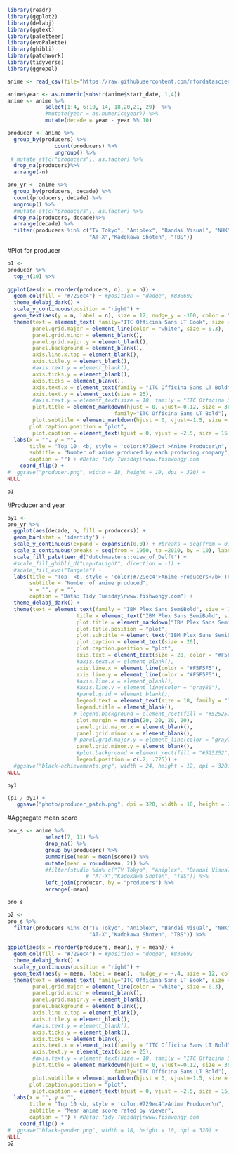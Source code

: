 ```r
library(readr)
library(ggplot2)
library(delabj)
library(ggtext)
library(paletteer)
library(evoPalette)
library(ghibli)
library(patchwork)
library(tidyverse)
library(ggrepel)
```


```r
anime <- read_csv(file="https://raw.githubusercontent.com/rfordatascience/tidytuesday/master/data/2019/2019-04-23/tidy_anime.csv")
```

```r
anime$year <- as.numeric(substr(anime$start_date, 1,4))
anime <- anime %>% 
            select(1:4, 6:10, 14, 18,20,21, 29)  %>%
            #mutate(year = as.numeric(year)) %>%
            mutate(decade = year - year %% 10)
```

```r
producer <- anime %>%
  group_by(producers) %>% 
               count(producers) %>%
               ungroup() %>%
 # mutate_at(c("producers"), as.factor) %>%
  drop_na(producers)%>%
  arrange(-n) 
```

```r
pro_yr <- anime %>%
  group_by(producers, decade) %>% 
  count(producers, decade) %>%
  ungroup() %>%
  #mutate_at(c("producers"), as.factor) %>%
  drop_na(producers, decade)%>%
  arrange(decade) %>%
  filter(producers %in% c("TV Tokyo", "Aniplex", "Bandai Visual", "NHK", "Fuji TV", "Sotsu", "Dentsu", "Square Enix",
                          "AT-X","Kadokawa Shoten", "TBS"))
```

#Plot for producer
```r
p1 <-
producer %>%
  top_n(10) %>%
  
ggplot(aes(x = reorder(producers, n), y = n)) + 
  geom_col(fill = "#729ec4") + #position = "dodge", #83B692
  theme_delabj_dark() + 
  scale_y_continuous(position = "right") +
  geom_text(aes(y = n, label = n), size = 12, nudge_y = -100, color = "white", family="ITC Officina Sans LT Book") +
  theme(text = element_text( family="ITC Officina Sans LT Book", size = 13),
        panel.grid.major = element_line(color = "white", size = 0.3), 
        panel.grid.minor = element_blank(),
        panel.grid.major.y = element_blank(),
        panel.background = element_blank(),
        axis.line.x.top = element_blank(),
        axis.title.y = element_blank(),
        #axis.text.y = element_blank(),
        axis.ticks.y = element_blank(),
        axis.ticks = element_blank(),
        axis.text.x = element_text(family = "ITC Officina Sans LT Bold", size = 25),
        axis.text.y = element_text(size = 25),
        #axis.text.y = element_text(size = 10, family = "ITC Officina Sans LT Bold"),
        plot.title = element_markdown(hjust = 0, vjust=-0.12, size = 36, 
                                  family="ITC Officina Sans LT Bold"),
        plot.subtitle = element_markdown(hjust = 0, vjust=-1.5, size = 25),
       plot.caption.position = "plot",
        plot.caption = element_text(hjust = 0, vjust = -2.5, size = 15)) +
  labs(x = "", y = "", 
       title = "Top 10  <b, style = 'color:#729ec4'>Anime Producer\n",
       subtitle = "Number of anime produced by each producing company",
       caption = "") + #Data: Tidy Tuesday\nwww.fishwongy.com
    coord_flip() +
#  ggsave("producer.png", width = 18, height = 10, dpi = 320) +
NULL

p1
```

#Producer and year
```r
py1 <- 
pro_yr %>% 
  ggplot(aes(decade, n, fill = producers)) +
  geom_bar(stat = 'identity') +
  scale_y_continuous(expand = expansion(0,0)) + #breaks = seq(from = 0, to =10, by = 2), labels = seq(0, 10, by = 2), expand = expansion(0,0)
  scale_x_continuous(breaks = seq(from = 1950, to =2010, by = 10), labels = paste0(seq(1950, 2010, by = 10), "s")) +
  scale_fill_paletteer_d("dutchmasters::view_of_Delft") +
  #scale_fill_ghibli_d("LaputaLight", direction = -1) +
  #scale_fill_evo("Tangela") +
  labs(title = "Top  <b, style = 'color:#729ec4'>Anime Producers</b> Throughout the Decades\n", 
       subtitle = "Number of anime produced",
       x = "", y = "",
       caption = "Data: Tidy Tuesday\nwww.fishwongy.com") +
  theme_delabj_dark() +
  theme(text = element_text(family = "IBM Plex Sans SemiBold", size = 13),
                      title = element_text("IBM Plex Sans SemiBold", size = 24),
                      plot.title = element_markdown("IBM Plex Sans SemiBold", size = 36),
                      plot.title.position = "plot",
                      plot.subtitle = element_text("IBM Plex Sans SemiBold", size = 25),
                      plot.caption = element_text(size = 20),
                      plot.caption.position = "plot",
                      axis.text = element_text(size = 20, color = "#F5F5F5"),
                      #axis.text.x = element_blank(),
                      axis.line.x = element_line(color = "#F5F5F5"),
                      axis.line.y = element_line(color = "#F5F5F5"),
                      #axis.line.x = element_blank(),
                      #axis.line.y = element_line(color = "gray80"),
                      #panel.grid = element_blank(),
                      legend.text = element_text(size = 18, family = "IBM Plex Sans Medium"),
                      legend.title = element_blank(),
                     # legend.background = element_rect(fill = "#525252", color = "#525252"),
                      plot.margin = margin(20, 20, 20, 20),
                      panel.grid.major.x = element_blank(),
                      panel.grid.minor.x = element_blank(),
                     # panel.grid.major.y = element_line(color = "gray70"),
                      panel.grid.minor.y = element_blank(),
                      #plot.background = element_rect(fill = "#525252", color = "#525252"),
                      legend.position = c(.2, .725)) +
  #ggsave("black-achievements.png", width = 24, height = 12, dpi = 320) +
NULL

py1
```

```r
(p1 / py1) +
   ggsave("photo/producer_patch.png", dpi = 320, width = 18, height = 23)
```

#Aggregate mean score 
```r
pro_s <- anime %>% 
            select(7, 11) %>%
            drop_na() %>%
            group_by(producers) %>%
            summarise(mean = mean(score)) %>%
            mutate(mean = round(mean, 2)) %>%
            #filter(studio %in% c("TV Tokyo", "Aniplex", "Bandai Visual", "NHK", "Fuji TV", "Sotsu", "Dentsu", "Square Enix",
                         # "AT-X","Kadokawa Shoten", "TBS")) %>%
            left_join(producer, by = "producers") %>%
            arrange(-mean)

pro_s
```

```r
p2 <-
pro_s %>%
  filter(producers %in% c("TV Tokyo", "Aniplex", "Bandai Visual", "NHK", "Fuji TV", "Sotsu", "Dentsu", "Square Enix",
                          "AT-X","Kadokawa Shoten", "TBS")) %>%
  
ggplot(aes(x = reorder(producers, mean), y = mean)) + 
  geom_col(fill = "#729ec4") + #position = "dodge", #83B692
  theme_delabj_dark() + 
  scale_y_continuous(position = "right") +
  geom_text(aes(y = mean, label = mean),  nudge_y = -.4, size = 12, color = "white", family="ITC Officina Sans LT Book") +
  theme(text = element_text( family="ITC Officina Sans LT Book", size = 13),
        panel.grid.major = element_line(color = "white", size = 0.3), 
        panel.grid.minor = element_blank(),
        panel.grid.major.y = element_blank(),
        panel.background = element_blank(),
        axis.line.x.top = element_blank(),
        axis.title.y = element_blank(),
        #axis.text.y = element_blank(),
        axis.ticks.y = element_blank(),
        axis.ticks = element_blank(),
        axis.text.x = element_text(family = "ITC Officina Sans LT Bold", size = 25),
        axis.text.y = element_text(size = 25),
        #axis.text.y = element_text(size = 10, family = "ITC Officina Sans LT Bold"),
        plot.title = element_markdown(hjust = 0, vjust=-0.12, size = 36, 
                                  family="ITC Officina Sans LT Bold"),
        plot.subtitle = element_markdown(hjust = 0, vjust=-1.5, size = 25),
       plot.caption.position = "plot",
        plot.caption = element_text(hjust = 0, vjust = -2.5, size = 15)) +
  labs(x = "", y = "", 
       title = "Top 10 <b, style = 'color:#729ec4'>Anime Producer\n",
       subtitle = "Mean anime score rated by viewer",
       caption = "") + #Data: Tidy Tuesday\nwww.fishwongy.com
    coord_flip() +
#  ggsave("black-gender.png", width = 18, height = 10, dpi = 320) +
NULL
p2
```
